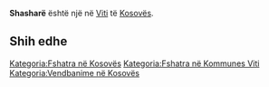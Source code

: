{{Fshat në 
 | Emri                = Shasharë
 | EmriAlt                = 
 | NAME_SHORT_FORM=      
 | NAME_GENERIC=      
 | NAME_SORT_NAME_RO=      SHASHARE
 | FULL_NAME_RO = Shasharë
 | FULL_NAME_ND_RO=Shashare
 | SORT_NAME_RG=SHASHARE
 | FULL_NAME_RG=Shasharë
 | FULL_NAME_ND_RG=Shashare
 | SRP_NAME_SHORT_FORM=      
 | SRP_NAME_GENERIC=      
 | SRP_NAME_SORT_NAME_RO=      
 | SRP_FULL_NAME_RO = 
 | SRP_FULL_NAME_ND_RO=
 | SRP_SORT_NAME_RG=
 | SRP_FULL_NAME_RG=
 | SRP_FULL_NAME_ND_RG=
 | Emri (Rasa dhanore) = 
 | Figura              = 
 | Shteti              = Kosovo
 | Komuna              = Viti
 | Kodi postar         = 
 | Sipërfaqja          = 

 | Popullsia           = 

 | Regj. i popullsisë  = 
 | Dend. e popullsisë  = 
 | Faqja zyrtare       = 
 <!--- Koordinatat ----> 
 | Gjerësia            = 42.284722
 | Gjatësia            = 21.448333
 | Lartësia            = 
}}
'''Shasharë''' është një [[]] në [[Viti]] të [[Kosovës]].

<!-- == Gjeografia == -->
<!-- == Historia == -->
<!-- == Demografia == -->
== Shih edhe ==
{{Komuna Viti}}
{{Kosovo-Administrata-Cung}}

[[Kategoria:Fshatra në Kosovës]]
[[Kategoria:Fshatra në Kommunes Viti]]
[[Kategoria:Vendbanime në Kosovës]]